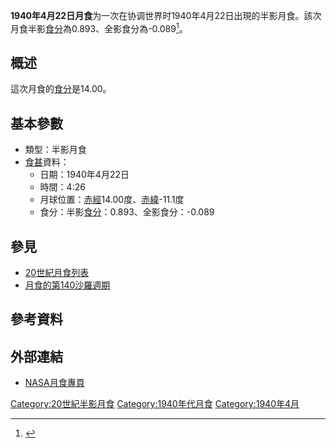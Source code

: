 <noinclude>{{vfd|沒有足夠的可靠資料來源能夠讓這個條目符合[[Wikipedia:關注度|Wikipedia:關注度]]中的標準|date=2022/06/08}}</noinclude>{{Notability|time=2022-05-09T08:07:01+00:00}}
{{Infobox lunar eclipse
| date        = 1940年4月22日
| time        = 4:26
| nature     = 半影月食
| saros       = 140
| gamma           = 1.074
| magnitude      = 半影食分：0.893<br/>全影食分：-0.089
| par_duration   = 
| tot_duration    = 
| chart               = Lunar eclipse chart close-1940Apr22.png
}}
'''1940年4月22日月食'''为一次在协调世界时1940年4月22日出現的半影月食。該次月食半影[[食分|食分]]為0.893、全影食分為-0.089<ref name="nasa_catalog_list">{{cite web|url=http://eclipse.gsfc.nasa.gov/LEcat/LE1901-2000.html|title=Lunar Eclipses: 1901 to 2000|language=en|publisher=[[NASA|NASA]]|archiveurl=https://web.archive.org/web/20080331031357/http://eclipse.gsfc.nasa.gov/LEcat/LE1901-2000.html|archivedate=2008-03-31|deadurl=yes|accessdate=2016-09-10}}</ref>。

== 概述 ==
這次月食的[[食分|食分]]是14.00。

== 基本參數 ==
{{NoteUTC}}
* 類型：半影月食
*[[食甚|食甚]]資料：
** 日期：1940年4月22日
** 時間：4:26
** 月球位置：[[赤經|赤經]]14.00度、[[赤緯|赤緯]]-11.1度
** 食分：半影[[食分|食分]]：0.893、全影食分：-0.089


== 參見 ==
{{portal box|天文學}}
* [[20世紀月食列表|20世紀月食列表]]
* [[月食的第140沙羅週期|月食的第140沙羅週期]]

== 參考資料 ==
{{reflist}}

== 外部連結 ==
* [http://eclipse.gsfc.nasa.gov/lunar.html NASA月食專頁]{{Wayback|url=http://eclipse.gsfc.nasa.gov/lunar.html |date=20181231235927 }}{{en icon}}
{{Lunar-eclipse-stub}}
{{月食}}

[[Category:20世紀半影月食|Category:20世紀半影月食]]
[[Category:1940年代月食|Category:1940年代月食]]
[[Category:1940年4月|Category:1940年4月]]